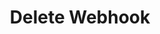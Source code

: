 ---
openapi: delete /webhooks/{webhook_id}
title: Delete Webhook
description: Delete a specific webhook.
---
